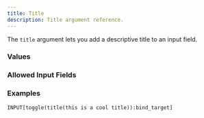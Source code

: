 ```yaml
---
title: Title
description: Title argument reference.
---
```



<InputFieldArgumentInfo type={InputFieldArgumentType.TITLE}></InputFieldArgumentInfo>

The `title` argument lets you add a descriptive title to an input field.

### Values

<InputFieldArgumentValuesInfo type={InputFieldArgumentType.TITLE}></InputFieldArgumentValuesInfo>

### Allowed Input Fields

<InputFieldArgumentAllowedInputFields type={InputFieldArgumentType.TITLE}></InputFieldArgumentAllowedInputFields>

### Examples

```meta-bind
INPUT[toggle(title(this is a cool title)):bind_target]
```
